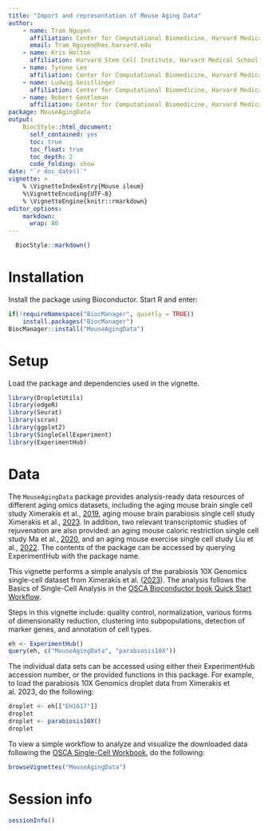 ```yaml
---
title: "Import and representation of Mouse Aging Data"
author: 
    - name: Tram Nguyen
      affiliation: Center for Computational Biomedicine, Harvard Medical School
      email: Tram_Nguyen@hms.harvard.edu
    - name: Kris Holton
      affiliation: Harvard Stem Cell Institute, Harvard Medical School
    - name: Tyrone Lee
      affiliation: Center for Computational Biomedicine, Harvard Medical School
    - name: Ludwig Geistlinger
      affiliation: Center for Computational Biomedicine, Harvard Medical School
    - name: Robert Gentleman
      affiliation: Center for Computational Biomedicine, Harvard Medical School
package: MouseAgingData
output:
    BiocStyle::html_document:
      self_contained: yes 
      toc: true
      toc_float: true
      toc_depth: 2
      code_folding: show
date: "`r doc_date()`"
vignette: >
    % \VignetteIndexEntry{Mouse ileum}
    %\VignetteEncoding{UTF-8}
    % \VignetteEngine{knitr::rmarkdown}
editor_options: 
    markdown: 
      wrap: 80
---
```


```r
  BiocStyle::markdown()
```

# Installation

Install the package using Bioconductor. Start R and enter:

```r
if(!requireNamespace("BiocManager", quietly = TRUE))
    install.packages("BiocManager")
BiocManager::install("MouseAgingData")
```

# Setup

Load the package and dependencies used in the vignette.

```r
library(DropletUtils)
library(edgeR)
library(Seurat)
library(scran)
library(ggplot2)
library(SingleCellExperiment)
library(ExperimentHub)
```

# Data

The `MouseAgingData` package provides analysis-ready data resources of different
aging omics datasets, including the aging mouse brain single cell study
Ximerakis et al., [2019](https://www.nature.com/articles/s41593-019-0491-3),
aging mouse brain parabiosis single cell study Ximerakis et al.,
[2023](https://pubmed.ncbi.nlm.nih.gov/37118429/). In addition, two relevant
transcriptomic studies of rejuvenation are also provided: an aging mouse caloric
restriction single cell study Ma et al.,
[2020](https://pubmed.ncbi.nlm.nih.gov/32109414/), and an aging mouse exercise
single cell study Liu et al., [2022](https://pubmed.ncbi.nlm.nih.gov/37080206/).
The contents of the package can be accessed by querying ExperimentHub with the
package name.

This vignette performs a simple analysis of the parabiosis 10X Genomics
single-cell dataset from Ximerakis et al.
([2023](https://www.nature.com/articles/s43587-023-00373-6)). The analysis
follows the Basics of Single-Cell Analysis in the [OSCA Bioconductor book Quick
Start
Workflow](https://bioconductor.org/books/3.15/OSCA.intro/analysis-overview.html#quick-start-simple).

Steps in this vignette include: quality control, normalization, various forms of
dimensionality reduction, clustering into subpopulations, detection of marker
genes, and annotation of cell types.

```r
eh <- ExperimentHub()
query(eh, c("MouseAgingData", "parabiosis10X"))
```

The individual data sets can be accessed using either their ExperimentHub
accession number, or the provided functions in this package. For example, to
load the parabiosis 10X Genomics droplet data from Ximerakis et al. 2023, do the
following:

```r
droplet <- eh[["EH1617"]]
droplet
droplet <- parabiosis10X()
droplet
```

To view a simple workflow to analyze and visualize the downloaded data following
the [OSCA Single-Cell
Workbook](https://bioconductor.org/books/3.18/OSCA.basic/), do the following:

```r
browseVignettes("MouseAgingData")
```

# Session info

```r
sessionInfo()
```
